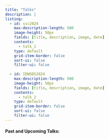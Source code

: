 ```yaml
---
title: "Talks"
description: |
listing:
  - id: ssc2024
    max-description-length: 500
    image-height: 50px
    fields: [title, description, image, date]
    contents: 
      - talk_1
    type: default
    grid-item-border: false
    sort-ui: false
    filter-ui: false
    
  - id: IDWSDS2024
    max-description-length: 500
    image-height: 50px
    fields: [title, description, image, date]
    contents: 
      - talk_2
    type: default
    grid-item-border: false
    sort-ui: false
    filter-ui: false
---
```


#### Past and Upcoming Talks:

::: {#ssc2024}
:::
::: {#IDWSDS2024}
:::
